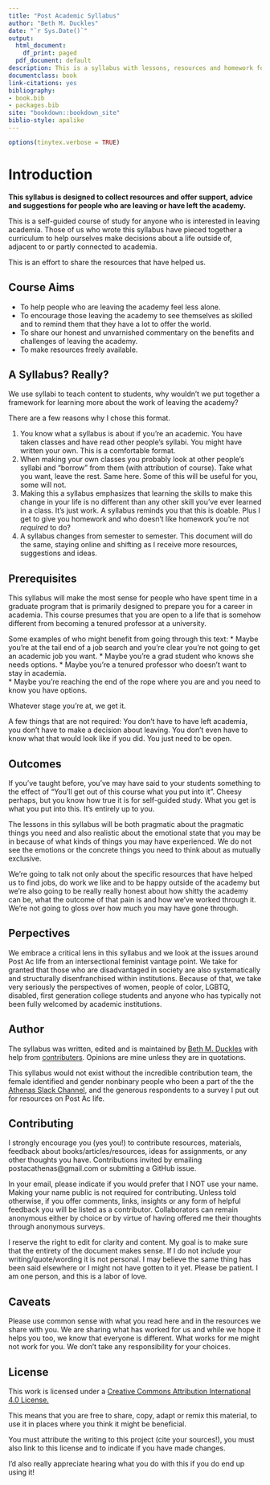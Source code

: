 ```yaml
--- 
title: "Post Academic Syllabus"
author: "Beth M. Duckles"
date: "`r Sys.Date()`"
output:
  html_document:
    df_print: paged
  pdf_document: default
description: This is a syllabus with lessons, resources and homework for those who have left or are thinking about leaving Academia.
documentclass: book
link-citations: yes
bibliography:
- book.bib
- packages.bib
site: "bookdown::bookdown_site"
biblio-style: apalike
---
```

```r
options(tinytex.verbose = TRUE)
```

# Introduction


**This syllabus is designed to collect resources and offer support, advice and suggestions for people who are leaving or have left the academy.**

This is a self-guided course of study for anyone who is interested in leaving academia. Those of us who wrote this syllabus have pieced together a curriculum to help ourselves make decisions about a life outside of, adjacent to or partly connected to academia. 

This is an effort to share the resources that have helped us.  

## Course Aims 
* To help people who are leaving the academy feel less alone. 
* To encourage those leaving the academy to see themselves as skilled and to remind them that they have a lot to offer the world. 
* To share our honest and unvarnished commentary on the benefits and challenges of leaving the academy.
* To make resources freely available. 

## A Syllabus? Really? 

We use syllabi to teach content to students, why wouldn’t we put together a framework for learning more about the work of leaving the academy? 

There are a few reasons why I chose this format. 

1) You know what a syllabus is about if you’re an academic. You have taken classes and have read other people’s syllabi. You might have written your own. This is a comfortable format.  
2) When making your own classes you probably look at other people’s syllabi and “borrow” from them (with attribution of course). Take what you want, leave the rest. Same here. Some of this will be useful for you, some will not. 
3) Making this a syllabus emphasizes that learning the skills to make this change in your life is no different than any other skill you've ever learned in a class. It’s just work. A syllabus reminds you that this is doable. Plus I get to give you homework and who doesn't like homework you're not *required* to do?
4) A syllabus changes from semester to semester. This document will do the same, staying online and shifting as I receive more resources, suggestions and ideas. 

## Prerequisites

This syllabus will make the most sense for people who have spent time in a graduate program that is primarily designed to prepare you for a career in academia. This course presumes that you are open to a life that is somehow different from becoming a tenured professor at a university.  

Some examples of who might benefit from going through this text: 
 * Maybe you're at the tail end of a job search and you’re clear you're not going to get an academic job you want. 
 * Maybe you’re a grad student who knows she needs options. 
 * Maybe you’re a tenured professor who doesn’t want to stay in academia.  
 * Maybe you're reaching the end of the rope where you are and you need to know you have options. 

Whatever stage you’re at, we get it.  

A few things that are not required: You don't have to have left academia, you don't have to make a decision about leaving. You don't even have to know what that would look like if you did. You just need to be open. 

## Outcomes 
If you've taught before, you've may have said to your students something to the effect of "You'll get out of this course what you put into it". Cheesy perhaps, but you know how true it is for self-guided study. What you get is what you put into this. It's entirely up to you. 

The lessons in this syllabus will be both pragmatic about the pragmatic things you need and also realistic about the emotional state that you may be in because of what kinds of things you may have experienced. We do not see the emotions or the concrete things you need to think about as mutually exclusive. 

We're going to talk not only about the specific resources that have helped us to find jobs, do work we like and to be happy outside of the academy but we're also going to be really really honest about how shitty the academy can be, what the outcome of that pain is and how we've worked through it. We're not going to gloss over how much you may have gone through. 


## Perpectives 
We embrace a critical lens in this syllabus and we look at the issues around Post Ac life from an intersectional feminist vantage point. We take for granted that those who are disadvantaged in society are also systematically and structurally disenfranchised within institutions. Because of that, we take very seriously the perspectives of women, people of color, LGBTQ, disabled, first generation college students and anyone who has typically not been fully welcomed by academic institutions.  

## Author 
The syllabus was written, edited and is maintained by [Beth M. Duckles](https://github.com/bduckles) with help from [contributers](LINK). Opinions are mine unless they are in quotations.

This syllabus would not exist without the incredible contribution team, the female identified and gender nonbinary people who been a part of the the [Athenas Slack Channel](https://www.postacathenas.com/), and the generous respondents to a survey I put out for resources on Post Ac life.  

## Contributing

I strongly encourage you (yes you!) to contribute resources, materials, feedback about books/articles/resources, ideas for assignments, or any other thoughts you have. Contributions invited by emailing postacathenas@gmail.com or submitting a GitHub issue.  

In your email, please indicate if you would prefer that I NOT use your name. Making your name public is not required for contributing. Unless told otherwise, if you offer comments, links, insights or any form of helpful feedback you will be listed as a contributor. Collaborators can remain anonymous either by choice or by virtue of having offered me their thoughts through anonymous surveys. 

I reserve the right to edit for clarity and content. My goal is to make sure that the entirety of the document makes sense. If I do not include your writing/quote/wording it is not personal. I may believe the same thing has been said elsewhere or I might not have gotten to it yet. Please be patient. I am one person, and this is a labor of love.

## Caveats 
Please use common sense with what you read here and in the resources we share with you. We are sharing what has worked for us and while we hope it helps you too, we know that everyone is different. What works for me might not work for you. We don't take any responsibility for your choices.  

## License 
This work is licensed under a [Creative Commons Attribution International 4.0 License.](https://creativecommons.org/licenses/by/4.0/) 

This means that you are free to share, copy, adapt or remix this material, to use it in places where you think it might be beneficial. 

You must attribute the writing to this project (cite your sources!), you must also link to this license and to indicate if you have made changes. 

I’d also really appreciate hearing what you do with this if you do end up using it! 




